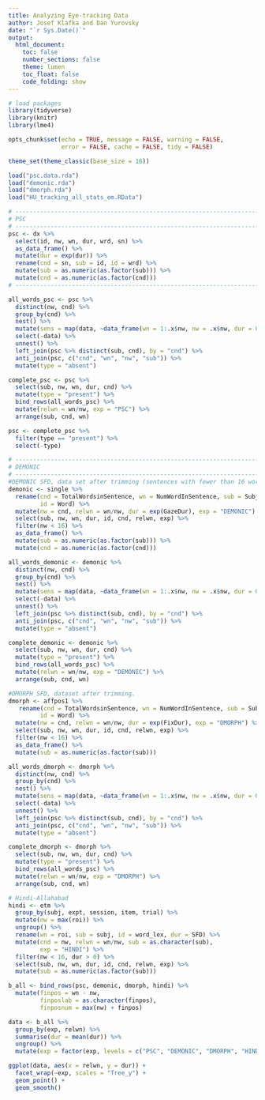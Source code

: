 ```yaml
---
title: Analyzing Eye-tracking Data
author: Josef Klafka and Dan Yurovsky
date: "`r Sys.Date()`"
output: 
  html_document:
    toc: false
    number_sections: false
    theme: lumen
    toc_float: false
    code_folding: show 
---
```


```r
# load packages
library(tidyverse)
library(knitr)
library(lme4)

opts_chunk$set(echo = TRUE, message = FALSE, warning = FALSE, 
               error = FALSE, cache = FALSE, tidy = FALSE)

theme_set(theme_classic(base_size = 16))
```

```r
load("psc.data.rda")
load("demonic.rda") 
load("dmorph.rda")
load("HU_tracking_all_stats_em.RData")
```

```r
# ------------------------------------------------------------------------------
# PSC
# ------------------------------------------------------------------------------
psc <- dx %>%
  select(id, nw, wn, dur, wrd, sn) %>%
  as_data_frame() %>%
  mutate(dur = exp(dur)) %>%
  rename(cnd = sn, sub = id, id = wrd) %>%
  mutate(sub = as.numeric(as.factor(sub))) %>%
  mutate(cnd = as.numeric(as.factor(cnd)))
# ------------------------------------------------------------------------------

all_words_psc <- psc %>%
  distinct(nw, cnd) %>%
  group_by(cnd) %>%
  nest() %>%
  mutate(sens = map(data, ~data_frame(wn = 1:.x$nw, nw = .x$nw, dur = 0))) %>%
  select(-data) %>%
  unnest() %>%
  left_join(psc %>% distinct(sub, cnd), by = "cnd") %>%
  anti_join(psc, c("cnd", "wn", "nw", "sub")) %>%
  mutate(type = "absent")

complete_psc <- psc %>%
  select(sub, nw, wn, dur, cnd) %>%
  mutate(type = "present") %>%
  bind_rows(all_words_psc) %>%
  mutate(relwn = wn/nw, exp = "PSC") %>%
  arrange(sub, cnd, wn)

psc <- complete_psc %>%
  filter(type == "present") %>%
  select(-type)

# ------------------------------------------------------------------------------
# DEMONIC
# ------------------------------------------------------------------------------
#DEMONIC SFD, data set after trimming (sentences with fewer than 16 words, extra short and long fixations removed, etc)
demonic <- single %>%
  rename(cnd = TotalWordsinSentence, wn = NumWordInSentence, sub = Subject, 
         id = Word) %>%
  mutate(nw = cnd, relwn = wn/nw, dur = exp(GazeDur), exp = "DEMONIC") %>%
  select(sub, nw, wn, dur, id, cnd, relwn, exp) %>%
  filter(nw < 16) %>%
  as_data_frame() %>%
  mutate(sub = as.numeric(as.factor(sub))) %>%
  mutate(cnd = as.numeric(as.factor(cnd)))

all_words_demonic <- demonic %>%
  distinct(nw, cnd) %>%
  group_by(cnd) %>%
  nest() %>%
  mutate(sens = map(data, ~data_frame(wn = 1:.x$nw, nw = .x$nw, dur = 0))) %>%
  select(-data) %>%
  unnest() %>%
  left_join(psc %>% distinct(sub, cnd), by = "cnd") %>%
  anti_join(psc, c("cnd", "wn", "nw", "sub")) %>%
  mutate(type = "absent")

complete_demonic <- demonic %>%
  select(sub, nw, wn, dur, cnd) %>%
  mutate(type = "present") %>%
  bind_rows(all_words_psc) %>%
  mutate(relwn = wn/nw, exp = "DEMONIC") %>%
  arrange(sub, cnd, wn)

#DMORPH SFD, dataset after trimming.
dmorph <- affpos1 %>%
   rename(cnd = TotalWordsinSentence, wn = NumWordInSentence, sub = Subject, 
         id = Word) %>%
  mutate(nw = cnd, relwn = wn/nw, dur = exp(FixDur), exp = "DMORPH") %>%
  select(sub, nw, wn, dur, id, cnd, relwn, exp) %>%
  filter(nw < 16) %>%
  as_data_frame() %>%
  mutate(sub = as.numeric(as.factor(sub)))

all_words_dmorph <- dmorph %>%
  distinct(nw, cnd) %>%
  group_by(cnd) %>%
  nest() %>%
  mutate(sens = map(data, ~data_frame(wn = 1:.x$nw, nw = .x$nw, dur = 0))) %>%
  select(-data) %>%
  unnest() %>%
  left_join(psc %>% distinct(sub, cnd), by = "cnd") %>%
  anti_join(psc, c("cnd", "wn", "nw", "sub")) %>%
  mutate(type = "absent")

complete_dmorph <- dmorph %>%
  select(sub, nw, wn, dur, cnd) %>%
  mutate(type = "present") %>%
  bind_rows(all_words_psc) %>%
  mutate(relwn = wn/nw, exp = "DMORPH") %>%
  arrange(sub, cnd, wn)

# Hindi-Allahabad 
hindi <- etm %>%
  group_by(subj, expt, session, item, trial) %>%
  mutate(nw = max(roi)) %>%
  ungroup() %>%
  rename(wn = roi, sub = subj, id = word_lex, dur = SFD) %>%
  mutate(cnd = nw, relwn = wn/nw, sub = as.character(sub),
         exp = "HINDI") %>%
  filter(nw < 16, dur > 0) %>%
  select(sub, nw, wn, dur, id, cnd, relwn, exp) %>%
  mutate(sub = as.numeric(as.factor(sub)))
```

```r
b_all <- bind_rows(psc, demonic, dmorph, hindi) %>%
  mutate(finpos = wn - nw,
         finposlab = as.character(finpos),
         finposnum = max(nw) + finpos)
```

```r
data <- b_all %>%
  group_by(exp, relwn) %>%
  summarise(dur = mean(dur)) %>%
  ungroup() %>%
  mutate(exp = factor(exp, levels = c("PSC", "DEMONIC", "DMORPH", "HINDI")))

ggplot(data, aes(x = relwn, y = dur)) + 
  facet_wrap(~exp, scales = "free_y") + 
  geom_point() + 
  geom_smooth()

```
